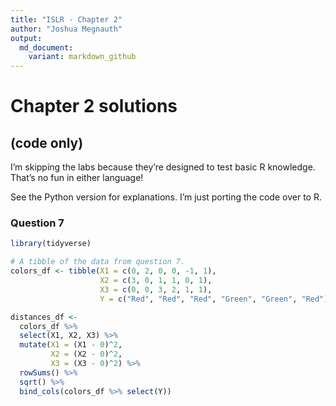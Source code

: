 ```yaml
---
title: "ISLR - Chapter 2"
author: "Joshua Megnauth"
output:
  md_document:
    variant: markdown_github
---
```

# Chapter 2 solutions
## (code only)

I'm skipping the labs because they're designed to test basic R knowledge. That's no fun in either language!

See the Python version for explanations. I'm just porting the code over to R.

### Question 7
```r
library(tidyverse)

# A tibble of the data from question 7.
colors_df <- tibble(X1 = c(0, 2, 0, 0, -1, 1),
                    X2 = c(3, 0, 1, 1, 0, 1),
                    X3 = c(0, 0, 3, 2, 1, 1),
                    Y = c("Red", "Red", "Red", "Green", "Green", "Red"))

distances_df <-
  colors_df %>%
  select(X1, X2, X3) %>%
  mutate(X1 = (X1 - 0)^2,
         X2 = (X2 - 0)^2,
         X3 = (X3 - 0)^2) %>%
  rowSums() %>%
  sqrt() %>%
  bind_cols(colors_df %>% select(Y))
```
